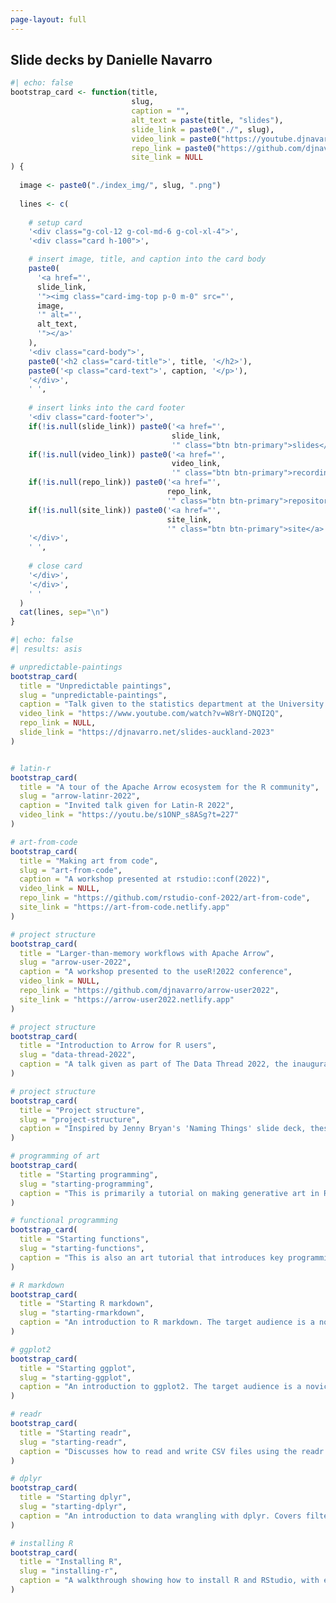 ```yaml
---
page-layout: full
---
```


::: {.banner}

::: {.centered}
# Slide decks by Danielle Navarro
:::

:::

```r
#| echo: false
bootstrap_card <- function(title, 
                           slug, 
                           caption = "",
                           alt_text = paste(title, "slides"),
                           slide_link = paste0("./", slug),
                           video_link = paste0("https://youtube.djnavarro.net/", slug),
                           repo_link = paste0("https://github.com/djnavarro/slides-", slug),
                           site_link = NULL
) {
  
  image <- paste0("./index_img/", slug, ".png")
  
  lines <- c(
    
    # setup card
    '<div class="g-col-12 g-col-md-6 g-col-xl-4">',
    '<div class="card h-100">',

    # insert image, title, and caption into the card body
    paste0(
      '<a href="', 
      slide_link, 
      '"><img class="card-img-top p-0 m-0" src="', 
      image, 
      '" alt="',
      alt_text, 
      '"></a>'
    ),
    '<div class="card-body">',
    paste0('<h2 class="card-title">', title, '</h2>'),
    paste0('<p class="card-text">', caption, '</p>'),
    '</div>',
    ' ',
    
    # insert links into the card footer
    '<div class="card-footer">',
    if(!is.null(slide_link)) paste0('<a href="', 
                                    slide_link, 
                                    '" class="btn btn-primary">slides</a>'),
    if(!is.null(video_link)) paste0('<a href="', 
                                    video_link, 
                                    '" class="btn btn-primary">recording</a>'),
    if(!is.null(repo_link)) paste0('<a href="', 
                                   repo_link, 
                                   '" class="btn btn-primary">repository</a>'),
    if(!is.null(site_link)) paste0('<a href="', 
                                   site_link, 
                                   '" class="btn btn-primary">site</a>'),
    '</div>',
    ' ',
    
    # close card
    '</div>',
    '</div>',
    ' '
  )
  cat(lines, sep="\n")
}
```


::: {.grid}

```r
#| echo: false
#| results: asis

# unpredictable-paintings
bootstrap_card(
  title = "Unpredictable paintings",
  slug = "unpredictable-paintings",
  caption = "Talk given to the statistics department at the University of Auckland for the 2023 Ihaka lecture series",
  video_link = "https://www.youtube.com/watch?v=W8rY-DNQI2Q",
  repo_link = NULL,
  slide_link = "https://djnavarro.net/slides-auckland-2023"
)


# latin-r
bootstrap_card(
  title = "A tour of the Apache Arrow ecosystem for the R community",
  slug = "arrow-latinr-2022",
  caption = "Invited talk given for Latin-R 2022",
  video_link = "https://youtu.be/s1ONP_s8ASg?t=227"
)

# art-from-code
bootstrap_card(
  title = "Making art from code",
  slug = "art-from-code",
  caption = "A workshop presented at rstudio::conf(2022)",
  video_link = NULL,
  repo_link = "https://github.com/rstudio-conf-2022/art-from-code",
  site_link = "https://art-from-code.netlify.app"
)

# project structure
bootstrap_card(
  title = "Larger-than-memory workflows with Apache Arrow",
  slug = "arrow-user-2022",
  caption = "A workshop presented to the useR!2022 conference",
  video_link = NULL,
  repo_link = "https://github.com/djnavarro/arrow-user2022",
  site_link = "https://arrow-user2022.netlify.app"
)

# project structure
bootstrap_card(
  title = "Introduction to Arrow for R users",
  slug = "data-thread-2022",
  caption = "A talk given as part of The Data Thread 2022, the inaugural conference of the Apache Arrow community"
)

# project structure
bootstrap_card(
  title = "Project structure",
  slug = "project-structure",
  caption = "Inspired by Jenny Bryan's 'Naming Things' slide deck, these slides discuss how to name files, introduces file paths, and discusses the basics of project organisation and management."
)

# programming of art
bootstrap_card(
  title = "Starting programming",
  slug = "starting-programming",
  caption = "This is primarily a tutorial on making generative art in R, but in doing so introduces core programming constructs and data structures. It is assumed the user has some previous experience with ggplot2."
)

# functional programming
bootstrap_card(
  title = "Starting functions",
  slug = "starting-functions",
  caption = "This is also an art tutorial that introduces key programming concepts, and follows naturally from the 'starting programming' slides. It shows how to write functions and exposes the user to some of the purrr functionality."
)

# R markdown
bootstrap_card(
  title = "Starting R markdown",
  slug = "starting-rmarkdown",
  caption = "An introduction to R markdown. The target audience is a novice R user with no previous experience with markdown. Covers the basics of markdown, and illustrates the structure of an R markdown document, including the YAML header. Briefly describes LaTeX equations."
)

# ggplot2
bootstrap_card(
  title = "Starting ggplot",
  slug = "starting-ggplot",
  caption = "An introduction to ggplot2. The target audience is a novice user with no previous experience with R or ggplot2. Does not cover the entire grammar, but helps the user reach the point at which they can make quality data visualisations."
)

# readr
bootstrap_card(
  title = "Starting readr",
  slug = "starting-readr",
  caption = "Discusses how to read and write CSV files using the readr package. It is assumed the audience has a little experience with R, but not much. Also introduces the magrittr pipe and the dplyr workflow for group_by() and summarise()"
)

# dplyr
bootstrap_card(
  title = "Starting dplyr",
  slug = "starting-dplyr",
  caption = "An introduction to data wrangling with dplyr. Covers filter(), select(), mutate() and arrange() primarily, but also discusses joins and the pivot_longer() and pivot_wider() functions from tidyr."
)

# installing R
bootstrap_card(
  title = "Installing R",
  slug = "installing-r",
  caption = "A walkthrough showing how to install R and RStudio, with examples for Mac, Windows and Ubuntu. The target audience is a novice with a little R experience (e.g., via RStudio Cloud) who now wants to run R locally."
)
```

:::

